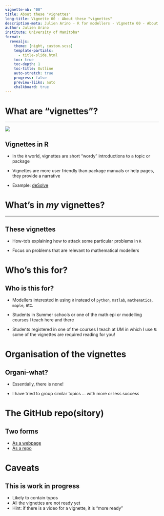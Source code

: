 ---
vignette-nb: "00"
title: About these "vignettes"
long-title: Vignette 00 - About these "vignettes"
description-meta: Julien Arino - R for modellers - Vignette 00 - About these "vignettes"
author: Julien Arino
institute: University of Manitoba*
format: 
  revealjs:
    theme: [night, custom.scss]    
    template-partials:
      - title-slide.html
    toc: true
    toc-depth: 1
    toc-title: Outline
    auto-stretch: true
    progress: false
    preview-liiks: auto
    chalkboard: true
---

# What are "vignettes"?

---

![](FIGS/vignette.png){fig-align="center"}

## Vignettes in R

- In the `R` world, vignettes are short "wordy" introductions to a topic or package


- Vignettes are more user friendly than package manuals or help pages, they provide a narrative

- Example: [deSolve](https://cran.r-project.org/web/packages/deSolve/index.html)

# What's in *my* vignettes?

---

## These vignettes

- How-to's explaining how to attack some particular problems in `R`

- Focus on problems that are relevant to mathematical modellers

# Who's this for?

## Who is this for?

- Modellers interested in using `R` instead of `python`, `matlab`, `mathematica`, `maple`, etc.

- Students in Summer schools or one of the math epi or modelling courses I teach here and there 

- Students registered in one of the courses I teach at UM in which I use `R`: some of the vignettes are required reading for you!

# Organisation of the vignettes

## Organi-what?

- Essentially, there is none! 

- I have tried to group similar topics ... with more or less success

# The GitHub repo(sitory)

## Two forms

- [As a webpage](https://julien-arino.github.io/R-for-modellers/)
- [As a repo](https://github.com/julien-arino/R-for-modellers)

# Caveats

## This is work in progress

- Likely to contain typos
- All the vignettes are not ready yet
- Hint: if there is a video for a vignette, it is "more ready"

